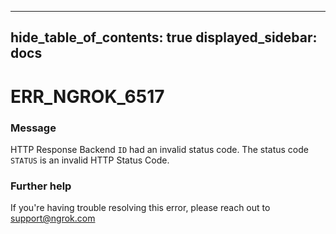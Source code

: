 

---
hide_table_of_contents: true
displayed_sidebar: docs
---


# ERR_NGROK_6517

### Message
HTTP Response Backend `ID` had an invalid status code.
The status code `STATUS` is an invalid HTTP Status Code.

<ErrorDetails />



### Further help
If you're having trouble resolving this error, please reach out to [support@ngrok.com](mailto:support@ngrok.com?subject=Help%20with%20ERR_NGROK_6517)

